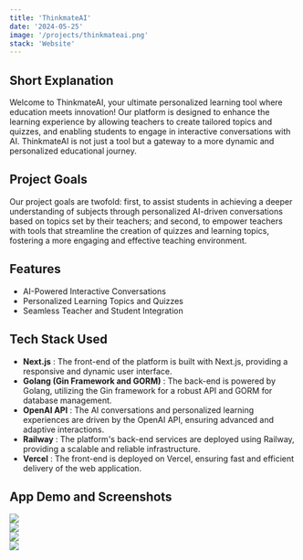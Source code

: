 ```yaml
---
title: 'ThinkmateAI'
date: '2024-05-25'
image: '/projects/thinkmateai.png'
stack: 'Website'
---
```


## Short Explanation
Welcome to ThinkmateAI, your ultimate personalized learning tool where education meets innovation! Our platform is designed to enhance the learning experience by allowing teachers to create tailored topics and quizzes, and enabling students to engage in interactive conversations with AI. ThinkmateAI is not just a tool but a gateway to a more dynamic and personalized educational journey.

## Project Goals
Our project goals are twofold: first, to assist students in achieving a deeper understanding of subjects through personalized AI-driven conversations based on topics set by their teachers; and second, to empower teachers with tools that streamline the creation of quizzes and learning topics, fostering a more engaging and effective teaching environment.

## Features
- AI-Powered Interactive Conversations
- Personalized Learning Topics and Quizzes
- Seamless Teacher and Student Integration

## Tech Stack Used
* <b>Next.js</b> : The front-end of the platform is built with Next.js, providing a responsive and dynamic user interface.
* <b>Golang (Gin Framework and GORM)</b> : The back-end is powered by Golang, utilizing the Gin framework for a robust API and GORM for database management.
* <b>OpenAI API</b> : The AI conversations and personalized learning experiences are driven by the OpenAI API, ensuring advanced and adaptive interactions.
* <b>Railway</b> : The platform's back-end services are deployed using Railway, providing a scalable and reliable infrastructure.
* <b>Vercel</b> : The front-end is deployed on Vercel, ensuring fast and efficient delivery of the web application.

## App Demo and Screenshots
<section className="w-full flex flex-col gap-4 pb-4">
    <div className="grid grid-cols-1 md:grid-cols-2 w-full gap-4">
        <div className="w-full aspect-w-16 aspect-h-9">
            <Image className="w-full object-cover rounded" src="/projects/thinkmateai-pict-1.png" fill />
        </div>
        <div className="w-full aspect-w-16 aspect-h-9">
            <Image className="w-full object-cover rounded" src="/projects/thinkmateai-pict-2.png" fill />
        </div>
        <div className="w-full aspect-w-16 aspect-h-9">
            <Image className="w-full object-cover rounded" src="/projects/thinkmateai-pict-3.png" fill />
        </div>
        <div className="w-full aspect-w-16 aspect-h-9">
            <Image className="w-full object-cover rounded" src="/projects/thinkmateai-pict-4.png" fill />
        </div>
    </div>
</section>